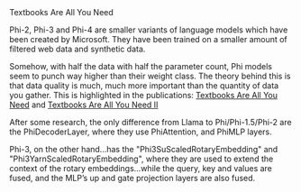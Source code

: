<Title>Phi</Title>
<Tagline>Textbooks Are All You Need</Tagline>

Phi-2, Phi-3 and Phi-4 are smaller variants of language models which have been created by Microsoft. They have been trained on a smaller amount of filtered web data and synthetic data.

Somehow, with half the data with half the parameter count, Phi models seem to punch way higher than their weight class. The theory behind this is that data quality is much, much more important than the quantity of data you gather. This is highlighted in the publications: [Textbooks Are All You Need](https://www.microsoft.com/en-us/research/publication/textbooks-are-all-you-need/) and [Textbooks Are All You Need II](https://www.microsoft.com/en-us/research/publication/textbooks-are-all-you-need-ii-phi-1-5-technical-report/)

After some research, the only difference from Llama to Phi/Phi-1.5/Phi-2 are the PhiDecoderLayer, where they use PhiAttention, and PhiMLP layers.

Phi-3, on the other hand...has the "Phi3SuScaledRotaryEmbedding" and "Phi3YarnScaledRotaryEmbedding", where they are used to extend the context of the rotary embeddings...while the query, key and values are fused, and the MLP’s up and gate projection layers are also fused.

